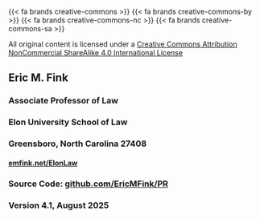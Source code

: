 ::: {.license}

[{{< fa brands creative-commons >}} {{< fa brands creative-commons-by >}} {{< fa brands creative-commons-nc >}} {{< fa brands creative-commons-sa >}}]{.license-i}

All original content is licensed under a [Creative Commons Attribution NonCommercial ShareAlike 4.0 International License](https://creativecommons.org/licenses/by-nc-sa/4.0/)

## Eric M. Fink {.unnumbered}

### Associate Professor of Law

### Elon University School of Law

### Greensboro, North Carolina 27408

#### [emfink.net/ElonLaw](https://www.emfink.net/ElonLaw/)

### Source Code: [[github.com/EricMFink/PR]{.mono-font-smaller}](https://github.com/EricMFink/PR)

### Version 4.1, August 2025

:::